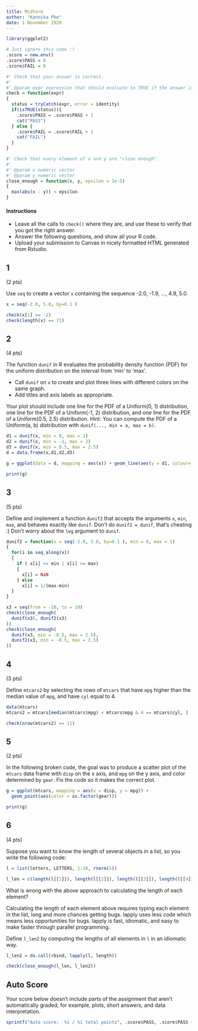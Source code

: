 ```yaml
---
title: Midterm
author: "Kannika Pho"
date: 1 November 2020
---
```


```r
library(ggplot2)

# Just ignore this code :)
.score = new.env()
.score$PASS = 0
.score$FAIL = 0

#' Check that your answer is correct.
#'
#' @param expr expression that should evaluate to TRUE if the answer is correct.
check = function(expr)
{
  status = tryCatch(expr, error = identity)
  if(isTRUE(status)){
    .score$PASS = .score$PASS + 1
    cat("PASS")
  } else {
    .score$FAIL = .score$FAIL + 1
    cat("FAIL")
  }
}

#' Check that every element of x and y are "close enough".
#'
#' @param x numeric vector
#' @param y numeric vector
close_enough = function(x, y, epsilon = 1e-5)
{
  max(abs(x - y)) < epsilon
}
```


#### Instructions

- Leave all the calls to `check()` where they are, and use these to verify that you got the right answer.
- Answer the following questions, and show all your R code.
- Upload your submission to Canvas in nicely formatted HTML generated from Rstudio.


## 1

(2 pts)

Use `seq` to create a vector `x` containing the sequence -2.0, -1.9, ..., 4.9, 5.0.

```r
x = seq(-2.0, 5.0, by=0.1 )

check(x[1] == -2)
check(length(x) == 71)
```

## 2

(4 pts)

The function `dunif` in R evaluates the probability density function (PDF) for the uniform distribution on the interval from ‘min’ to ‘max’.

- Call `dunif` on `x` to create and plot three lines with different colors on the same graph.
- Add titles and axis labels as appropriate.

Your plot should include one line for the PDF of a Uniform(0, 1) distribution, one line for the PDF of a Uniform(-1, 2) distribution, and one line for the PDF of a Uniform(0.5, 2.5) distribution.
Hint: You can compute the PDF of a Uniform(a, b) distribution with `dunif(..., min = a, max = b)`.

```r
d1 = dunif(x, min = 0, max = 1)
d2 = dunif(x, min = -1, max = 2)
d3 = dunif(x, min = 0.5, max = 2.5)
d = data.frame(x,d1,d2,d3)

g = ggplot(data = d, mapping = aes(x)) + geom_line(aes(y = d1, colour= "Uniform(0,1)")) + geom_line(aes(y = d2, colour= "Uniform(-1,2)")) + geom_line(aes(y = d3, colour= "Uniform(0.5,2.5)")) + ylab("Probability Density Function (PDF)")  + ggtitle("Probability Density Function Evaluation for Uniform Distribution")

print(g)
```


## 3

(5 pts)

Define and implement a function `dunif2` that accepts the arguments `x`, `min`, `max`, and behaves exactly like `dunif`.
Don't do `dunif2 = dunif`, that's cheating :)
Don't worry about the `log` argument to `dunif`.

```r
dunif2 = function(x = seq(-2.0, 5.0, by=0.1 ), min = 0, max = 1)
{
  for(i in seq_along(x))
  {
    if ( x[i] <= min | x[i] >= max)
    {
      x[i] = NaN
    } else
      x[i] = 1/(max-min)
  }
}

x3 = seq(from = -10, to = 10)
check(close_enough(
  dunif(x3), dunif2(x3)
))
check(close_enough(
  dunif(x3, min = -0.5, max = 2.5), 
  dunif2(x3, min = -0.5, max = 2.5)
))
```

## 4

(3 pts)

Define `mtcars2` by selecting the rows of `mtcars` that have `mpg` higher than the median value of `mpg`, and have `cyl` equal to 4.

```r
data(mtcars)
mtcars2 = mtcars[median(mtcars$mpg) < mtcars$mpg & 4 == mtcars$cyl, ]

check(nrow(mtcars2) == 11)
```


## 5

(2 pts)

In the following broken code, the goal was to produce a scatter plot of the `mtcars` data frame with `disp` on the x axis, and `mpg` on the y axis, and color determined by `gear`.
Fix the code so it makes the correct plot.

```r
g = ggplot(mtcars, mapping = aes(x = disp, y = mpg)) +
  geom_point(aes(color = as.factor(gear)))

print(g)
```

## 6

(4 pts)

Suppose you want to know the length of several objects in a list, so you write the following code:

```r
l = list(letters, LETTERS, 1:10, rnorm(5))

l_len = c(length(l[[1]]), length(l[[2]]), length(l[[3]]), length(l[[4]]))
```

What is wrong with the above approach to calculating the length of each element?

Calculating the length of each element above requires typing each element in the list, long and more chances getting bugs. lapply uses less code which means less opportunities for bugs. lapply is fast, idiomatic, and easy to make faster through parallel programming.

Define `l_len2` by computing the lengths of all elements in `l` in an idiomatic way.

```r
l_len2 = do.call(rbind, lapply(l, length))

check(close_enough(l_len, l_len2))
```


## Auto Score

Your score below doesn't include parts of the assignment that aren't automatically graded, for example, plots, short answers, and data interpretation.

```r
sprintf("Auto score:  %i / %i total points", .score$PASS, .score$PASS + .score$FAIL)
```